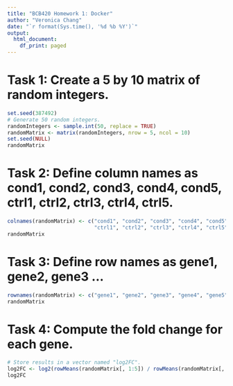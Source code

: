 ```yaml
---
title: "BCB420 Homework 1: Docker"
author: "Veronica Chang"
date: "`r format(Sys.time(), '%d %b %Y')`"
output:
  html_document:
    df_print: paged
---
```


# Task 1: Create a 5 by 10 matrix of random integers.
```r
set.seed(387492)
# Generate 50 random integers.
randomIntegers <- sample.int(50, replace = TRUE)
randomMatrix <- matrix(randomIntegers, nrow = 5, ncol = 10)
set.seed(NULL)
randomMatrix
```

# Task 2: Define column names as cond1, cond2, cond3, cond4, cond5, ctrl1, ctrl2, ctrl3, ctrl4, ctrl5.
```r
colnames(randomMatrix) <- c("cond1", "cond2", "cond3", "cond4", "cond5",
                            "ctrl1", "ctrl2", "ctrl3", "ctrl4", "ctrl5")
randomMatrix
```
# Task 3: Define row names as gene1, gene2, gene3 ...
```r
rownames(randomMatrix) <- c("gene1", "gene2", "gene3", "gene4", "gene5")
randomMatrix
```
# Task 4: Compute the fold change for each gene.
```r
# Store results in a vector named "log2FC".
log2FC <- log2(rowMeans(randomMatrix[, 1:5]) / rowMeans(randomMatrix[, 6:10]))
log2FC
``` 
